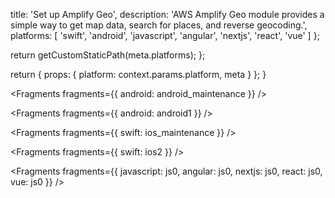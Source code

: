 
  title: 'Set up Amplify Geo',
  description:
    'AWS Amplify Geo module provides a simple way to get map data, search for places, and reverse geocoding.',
  platforms: [
    'swift',
    'android',
    'javascript',
    'angular',
    'nextjs',
    'react',
    'vue'
  ]
};

  return getCustomStaticPath(meta.platforms);
};

  return {
    props: {
      platform: context.params.platform,
      meta
    }
  };
}


<Fragments fragments={{ android: android_maintenance }} />


<Fragments fragments={{ android: android1 }} />


<Fragments fragments={{ swift: ios_maintenance }} />


<Fragments fragments={{ swift: ios2 }} />


<Fragments
  fragments={{
    javascript: js0,
    angular: js0,
    nextjs: js0,
    react: js0,
    vue: js0
  }}
/>

